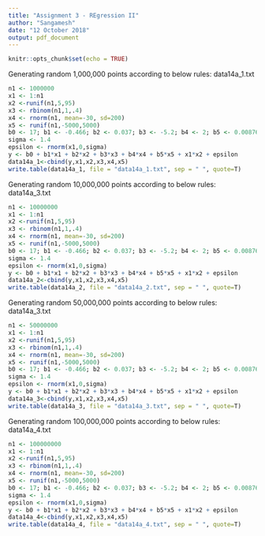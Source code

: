 ```yaml
---
title: "Assignment 3 - REgression II"
author: "Sangamesh"
date: "12 October 2018"
output: pdf_document
---
```


```r
knitr::opts_chunk$set(echo = TRUE)
```

Generating random 1,000,000 points according to below rules: data14a_1.txt
```r
n1 <- 1000000
x1 <- 1:n1
x2 <-runif(n1,5,95)
x3 <- rbinom(n1,1,.4)
x4 <- rnorm(n1, mean=-30, sd=200)
x5 <- runif(n1,-5000,5000)
b0 <- 17; b1 <- -0.466; b2 <- 0.037; b3 <- -5.2; b4 <- 2; b5 <- 0.008762
sigma <- 1.4
epsilon <- rnorm(x1,0,sigma)
y <- b0 + b1*x1 + b2*x2 + b3*x3 + b4*x4 + b5*x5 + x1*x2 + epsilon
data14a_1<-cbind(y,x1,x2,x3,x4,x5)
write.table(data14a_1, file = "data14a_1.txt", sep = " ", quote=T)
```
\hfill\break
Generating random 10,000,000 points according to below rules: data14a_3.txt
```r
n1 <- 10000000
x1 <- 1:n1
x2 <-runif(n1,5,95)
x3 <- rbinom(n1,1,.4)
x4 <- rnorm(n1, mean=-30, sd=200)
x5 <- runif(n1,-5000,5000)
b0 <- 17; b1 <- -0.466; b2 <- 0.037; b3 <- -5.2; b4 <- 2; b5 <- 0.008762
sigma <- 1.4
epsilon <- rnorm(x1,0,sigma)
y <- b0 + b1*x1 + b2*x2 + b3*x3 + b4*x4 + b5*x5 + x1*x2 + epsilon
data14a_2<-cbind(y,x1,x2,x3,x4,x5)
write.table(data14a_2, file = "data14a_2.txt", sep = " ", quote=T)
```
\hfill\break
Generating random 50,000,000 points according to below rules: data14a_3.txt
```r
n1 <- 50000000
x1 <- 1:n1
x2 <-runif(n1,5,95)
x3 <- rbinom(n1,1,.4)
x4 <- rnorm(n1, mean=-30, sd=200)
x5 <- runif(n1,-5000,5000)
b0 <- 17; b1 <- -0.466; b2 <- 0.037; b3 <- -5.2; b4 <- 2; b5 <- 0.008762
sigma <- 1.4
epsilon <- rnorm(x1,0,sigma)
y <- b0 + b1*x1 + b2*x2 + b3*x3 + b4*x4 + b5*x5 + x1*x2 + epsilon
data14a_3<-cbind(y,x1,x2,x3,x4,x5)
write.table(data14a_3, file = "data14a_3.txt", sep = " ", quote=T)
```
\hfill\break
Generating random 100,000,000 points according to below rules: data14a_4.txt
```r
n1 <- 100000000
x1 <- 1:n1
x2 <-runif(n1,5,95)
x3 <- rbinom(n1,1,.4)
x4 <- rnorm(n1, mean=-30, sd=200)
x5 <- runif(n1,-5000,5000)
b0 <- 17; b1 <- -0.466; b2 <- 0.037; b3 <- -5.2; b4 <- 2; b5 <- 0.008762
sigma <- 1.4
epsilon <- rnorm(x1,0,sigma)
y <- b0 + b1*x1 + b2*x2 + b3*x3 + b4*x4 + b5*x5 + x1*x2 + epsilon
data14a_4<-cbind(y,x1,x2,x3,x4,x5)
write.table(data14a_4, file = "data14a_4.txt", sep = " ", quote=T)
```














